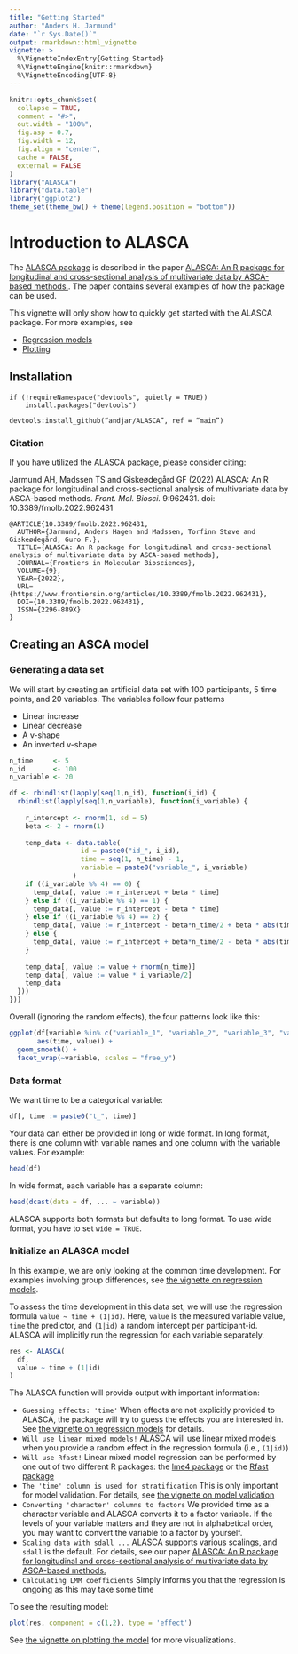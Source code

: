 ```yaml
---
title: "Getting Started"
author: "Anders H. Jarmund"
date: "`r Sys.Date()`"
output: rmarkdown::html_vignette
vignette: >
  %\VignetteIndexEntry{Getting Started}
  %\VignetteEngine{knitr::rmarkdown}
  %\VignetteEncoding{UTF-8}
---
```


```r
knitr::opts_chunk$set(
  collapse = TRUE,
  comment = "#>",
  out.width = "100%", 
  fig.asp = 0.7,
  fig.width = 12,
  fig.align = "center",
  cache = FALSE,
  external = FALSE
)
library("ALASCA")
library("data.table")
library("ggplot2")
theme_set(theme_bw() + theme(legend.position = "bottom"))
```

# Introduction to ALASCA

<script src="js/hideOutput.js"></script>
<style>
.showopt {
  background-color: #004c93;
  color: #FFFFFF; 
  width: 150px;
  height: 20px;
  text-align: center;
  vertical-align: middle !important;
  float: left;
  font-family: sans-serif;
  border-radius: 8px;
}

.showopt:hover {
    background-color: #dfe4f2;
    color: #004c93;
}

.showopttext::before{
  content: "Show/Hide Source"
}

pre.plot {
  background-color: white !important;
}
</style>

The [ALASCA package](https://andjar.github.io/ALASCA) is described in the paper [ALASCA: An R package for longitudinal and cross-sectional analysis of multivariate data by ASCA-based methods.](https://www.frontiersin.org/articles/10.3389/fmolb.2022.962431/full). The paper contains several examples of how the package can be used.

This vignette will only show how to quickly get started with the ALASCA package. For more examples, see

* [Regression models](articles/regression.html)
* [Plotting](articles/plot.html)

## Installation

```
if (!requireNamespace("devtools", quietly = TRUE))
    install.packages("devtools")

devtools:install_github(“andjar/ALASCA”, ref = “main”)
```

### Citation
If you have utilized the ALASCA package, please consider citing:

Jarmund AH, Madssen TS and Giskeødegård GF (2022) ALASCA: An R package for longitudinal and cross-sectional analysis of multivariate data by ASCA-based methods. *Front. Mol. Biosci.* 9:962431. doi: 10.3389/fmolb.2022.962431

```
@ARTICLE{10.3389/fmolb.2022.962431,
  AUTHOR={Jarmund, Anders Hagen and Madssen, Torfinn Støve and Giskeødegård, Guro F.},
  TITLE={ALASCA: An R package for longitudinal and cross-sectional analysis of multivariate data by ASCA-based methods},
  JOURNAL={Frontiers in Molecular Biosciences},
  VOLUME={9},
  YEAR={2022},
  URL={https://www.frontiersin.org/articles/10.3389/fmolb.2022.962431},       
  DOI={10.3389/fmolb.2022.962431},      
  ISSN={2296-889X}
}
```

## Creating an ASCA model

### Generating a data set

We will start by creating an artificial data set with 100 participants, 5 time points, and 20 variables. The variables follow four patterns

* Linear increase
* Linear decrease
* A v-shape
* An inverted v-shape

<div class="fold s o">
```r
n_time     <- 5
n_id       <- 100
n_variable <- 20

df <- rbindlist(lapply(seq(1,n_id), function(i_id) {
  rbindlist(lapply(seq(1,n_variable), function(i_variable) {
    
    r_intercept <- rnorm(1, sd = 5)
    beta <- 2 + rnorm(1)
    
    temp_data <- data.table(
                  id = paste0("id_", i_id),
                  time = seq(1, n_time) - 1,
                  variable = paste0("variable_", i_variable)
                )
    if ((i_variable %% 4) == 0) {
      temp_data[, value := r_intercept + beta * time]
    } else if ((i_variable %% 4) == 1) {
      temp_data[, value := r_intercept - beta * time]
    } else if ((i_variable %% 4) == 2) {
      temp_data[, value := r_intercept - beta*n_time/2 + beta * abs(time - n_time/2)]
    } else {
      temp_data[, value := r_intercept + beta*n_time/2 - beta * abs(time - n_time/2)]
    }
    
    temp_data[, value := value + rnorm(n_time)]
    temp_data[, value := value * i_variable/2]
    temp_data
  }))
}))
```
</div>

Overall (ignoring the random effects), the four patterns look like this:

```r
ggplot(df[variable %in% c("variable_1", "variable_2", "variable_3", "variable_4"),],
       aes(time, value)) +
  geom_smooth() +
  facet_wrap(~variable, scales = "free_y")
```

### Data format

We want time to be a categorical variable:

```r
df[, time := paste0("t_", time)]
```

Your data can either be provided in long or wide format. In long format, there is one column with variable names and one column with the variable values. For example:

```r
head(df)
```

In wide format, each variable has a separate column:

```r
head(dcast(data = df, ... ~ variable))
```

ALASCA supports both formats but defaults to long format. To use wide format, you have to set `wide = TRUE`. 

### Initialize an ALASCA model

In this example, we are only looking at the common time development. For examples involving group differences, see [the vignette on regression models](articles/regression.html).

To assess the time development in this data set, we will use the regression formula `value ~ time + (1|id)`. Here, `value` is the measured variable value, `time` the predictor, and `(1|id)` a random intercept per participant-id. ALASCA will implicitly run the regression for each variable separately.

```r
res <- ALASCA(
  df,
  value ~ time + (1|id)
)
```

The ALASCA function will provide output with important information:

* `Guessing effects: 'time'` When effects are not explicitly provided to ALASCA, the package will try to guess the effects you are interested in. See [the vignette on regression models](articles/regression.html) for details.
* `Will use linear mixed models!` ALASCA will use linear mixed models when you provide a random effect in the regression formula (i.e., `(1|id)`)
* `Will use Rfast!` Linear mixed model regression can be performed by one out of two different R packages: the [lme4 package](https://cran.r-project.org/web/packages/lme4/index.html) or the [Rfast package](https://cran.r-project.org/web/packages/Rfast/index.html)
* `The 'time' column is used for stratification` This is only important for model validation. For details, see [the vignette on model validation](articles/validation.html)
* `Converting 'character' columns to factors` We provided time as a character variable and ALASCA converts it to a factor variable. If the levels of your variable matters and they are not in alphabetical order, you may want to convert the variable to a factor by yourself.
* `Scaling data with sdall ...` ALASCA supports various scalings, and `sdall` is the default. For details, see our paper [ALASCA: An R package for longitudinal and cross-sectional analysis of multivariate data by ASCA-based methods.](https://www.frontiersin.org/articles/10.3389/fmolb.2022.962431/full)
* `Calculating LMM coefficients` Simply informs you that the regression is ongoing as this may take some time


To see the resulting model:

```r
plot(res, component = c(1,2), type = 'effect')
```

See [the vignette on plotting the model](articles/plot.html) for more visualizations.
